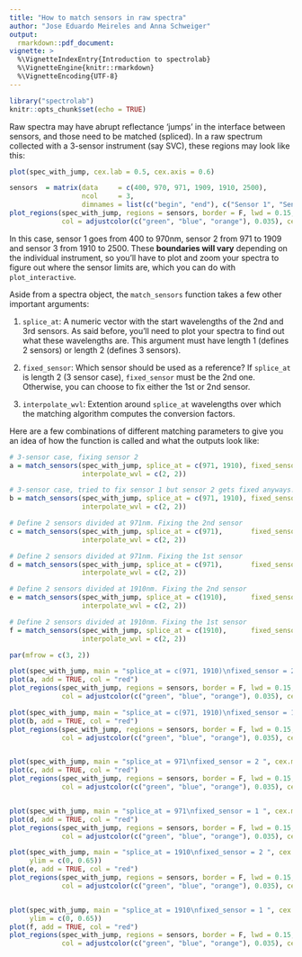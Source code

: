 ```yaml
---
title: "How to match sensors in raw spectra"
author: "Jose Eduardo Meireles and Anna Schweiger"
output:
  rmarkdown::pdf_document:
vignette: > 
  %\VignetteIndexEntry{Introduction to spectrolab}
  %\VignetteEngine{knitr::rmarkdown} 
  %\VignetteEncoding{UTF-8}
---
```


```r
library("spectrolab")
knitr::opts_chunk$set(echo = TRUE)
```

Raw spectra may have abrupt reflectance 'jumps' in the interface between sensors, and those need to be matched (spliced). In a raw spectrum collected with a 3-sensor instrument (say SVC), these regions may look like this:

```r
plot(spec_with_jump, cex.lab = 0.5, cex.axis = 0.6)

sensors  = matrix(data     = c(400, 970, 971, 1909, 1910, 2500), 
                  ncol     = 3,
                  dimnames = list(c("begin", "end"), c("Sensor 1", "Sensor 2", "Sensor 3"))) 
plot_regions(spec_with_jump, regions = sensors, border = F, lwd = 0.15, lty = 3,
             col = adjustcolor(c("green", "blue", "orange"), 0.035), cex_label = 0.75)
```

In this case, sensor 1 goes from 400 to 970nm, sensor 2 from 971 to 1909 and sensor 3 from 1910 to 2500. These **boundaries will vary** depending on the individual instrument, so you'll have to plot and zoom your spectra to figure out where the sensor limits are, which you can do with `plot_interactive`.

Aside from a spectra object, the `match_sensors` function takes a few other important arguments: 

1. `splice_at`: A numeric vector with the start wavelengths of the 2nd and 3rd sensors. As said before, you'll need to plot your spectra to find out what these wavelengths are. This argument must have length 1 (defines 2 sensors) or length 2 (defines 3 sensors).

2. `fixed_sensor`: Which sensor should be used as a reference? If `splice_at` is length 2 (3 sensor case), `fixed_sensor` must be the 2nd one. Otherwise, you can choose to fix either the 1st or 2nd sensor.

3. `interpolate_wvl`: Extention around `splice_at` wavelengths over which the matching algorithm computes the conversion factors.

Here are a few combinations of different matching parameters to give you an idea of how the function is called and what the outputs look like:


```r
# 3-sensor case, fixing sensor 2
a = match_sensors(spec_with_jump, splice_at = c(971, 1910), fixed_sensor = 2,
                  interpolate_wvl = c(2, 2))

# 3-sensor case, tried to fix sensor 1 but sensor 2 gets fixed anyways!
b = match_sensors(spec_with_jump, splice_at = c(971, 1910), fixed_sensor = 1,
                  interpolate_wvl = c(2, 2))

# Define 2 sensors divided at 971nm. Fixing the 2nd sensor
c = match_sensors(spec_with_jump, splice_at = c(971),       fixed_sensor = 2,
                  interpolate_wvl = c(2, 2))

# Define 2 sensors divided at 971nm. Fixing the 1st sensor
d = match_sensors(spec_with_jump, splice_at = c(971),       fixed_sensor = 1,
                  interpolate_wvl = c(2, 2))

# Define 2 sensors divided at 1910nm. Fixing the 2nd sensor
e = match_sensors(spec_with_jump, splice_at = c(1910),      fixed_sensor = 2,
                  interpolate_wvl = c(2, 2))

# Define 2 sensors divided at 1910nm. Fixing the 1st sensor
f = match_sensors(spec_with_jump, splice_at = c(1910),      fixed_sensor = 1,
                  interpolate_wvl = c(2, 2))
```


```r

par(mfrow = c(3, 2))

plot(spec_with_jump, main = "splice_at = c(971, 1910)\nfixed_sensor = 2 ", cex.main = 1, col = "grey35")
plot(a, add = TRUE, col = "red")
plot_regions(spec_with_jump, regions = sensors, border = F, lwd = 0.15, lty = 3,
             col = adjustcolor(c("green", "blue", "orange"), 0.035), cex_label = 0.65)

plot(spec_with_jump, main = "splice_at = c(971, 1910)\nfixed_sensor = 1 ", cex.main = 1, col = "grey35")
plot(b, add = TRUE, col = "red")
plot_regions(spec_with_jump, regions = sensors, border = F, lwd = 0.15, lty = 3,
             col = adjustcolor(c("green", "blue", "orange"), 0.035), cex_label = 0.65)


plot(spec_with_jump, main = "splice_at = 971\nfixed_sensor = 2 ", cex.main = 1, col = "grey35")
plot(c, add = TRUE, col = "red")
plot_regions(spec_with_jump, regions = sensors, border = F, lwd = 0.15, lty = 3,
             col = adjustcolor(c("green", "blue", "orange"), 0.035), cex_label = 0.65)


plot(spec_with_jump, main = "splice_at = 971\nfixed_sensor = 1 ", cex.main = 1, col = "grey35")
plot(d, add = TRUE, col = "red")
plot_regions(spec_with_jump, regions = sensors, border = F, lwd = 0.15, lty = 3,
             col = adjustcolor(c("green", "blue", "orange"), 0.035), cex_label = 0.65)

plot(spec_with_jump, main = "splice_at = 1910\nfixed_sensor = 2 ", cex.main = 1, col = "grey35",
     ylim = c(0, 0.65))
plot(e, add = TRUE, col = "red")
plot_regions(spec_with_jump, regions = sensors, border = F, lwd = 0.15, lty = 3,
             col = adjustcolor(c("green", "blue", "orange"), 0.035), cex_label = 0.65)


plot(spec_with_jump, main = "splice_at = 1910\nfixed_sensor = 1 ", cex.main = 1, col = "grey35",
     ylim = c(0, 0.65))
plot(f, add = TRUE, col = "red")
plot_regions(spec_with_jump, regions = sensors, border = F, lwd = 0.15, lty = 3,
             col = adjustcolor(c("green", "blue", "orange"), 0.035), cex_label = 0.65)

```
